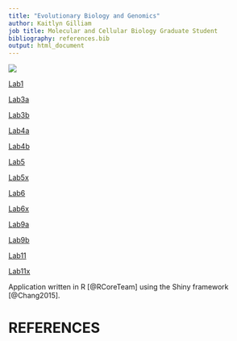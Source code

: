 ```yaml
---
title: "Evolutionary Biology and Genomics"
author: Kaitlyn Gilliam
job title: Molecular and Cellular Biology Graduate Student
bibliography: references.bib
output: html_document
---
```

![](images/genomics.jpg)

[Lab1](Lab1_katiegilliam.html)

[Lab3a](Lab3/Lab3a.html)

[Lab3b](Lab3/Lab3b.html)

[Lab4a](Lab4.html)

[Lab4b](Lab4b.html)

[Lab5](Lab5.html)

[Lab5x](Lab5x.html)

[Lab6](Lab6.html)

[Lab6x](Lab6x.html)

[Lab9a](Lab9a.html)

[Lab9b](Lab9b.html)

[Lab11](Lab11.html)

[Lab11x](Lab11x.html)

Application written in R [@RCoreTeam] using the Shiny framework [@Chang2015].

# REFERENCES